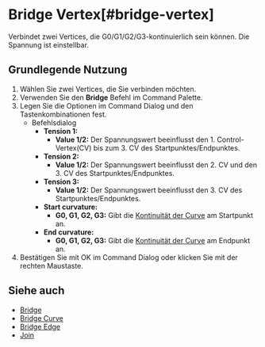 
# Bridge Vertex[#bridge-vertex]

<Reference shortcut="" command="Bridge Vertex" button="" />

Verbindet zwei Vertices, die G0/G1/G2/G3-kontinuierlich sein können. Die Spannung ist einstellbar.

## Grundlegende Nutzung

1. Wählen Sie zwei Vertices, die Sie verbinden möchten.
2. Verwenden Sie den **Bridge** Befehl im Command Palette.
3. Legen Sie die Optionen im Command Dialog und den Tastenkombinationen fest.
     - <Kst>Befehlsdialog</Kst>
          - **Tension 1:**
               - **Value 1/2:** Der Spannungswert beeinflusst den 1. Control-Vertex(CV) bis zum 3. CV des Startpunktes/Endpunktes.
          - **Tension 2:**
               - **Value 1/2:** Der Spannungswert beeinflusst den 2. CV und den 3. CV des Startpunktes/Endpunktes.
          - **Tension 3:**
               - **Value 1/2:** Der Spannungswert beeinflusst den 3. CV des Startpunktes/Endpunktes.
          - **Start curvature:**
               - **G0, G1, G2, G3:** Gibt die [Kontinuität der Curve](/cad-essentials/continuity-curve-and-surface) am Startpunkt an.
          -  **End curvature:**
               - **G0, G1, G2, G3:** Gibt die [Kontinuität der Curve](/cad-essentials/continuity-curve-and-surface) am Endpunkt an.
4. Bestätigen Sie mit OK im Command Dialog oder klicken Sie mit der rechten Maustaste.

<VideoPlayer fileName="bridge-vertex"/>

## Siehe auch
- [Bridge](bridge)
- [Bridge Curve](bridge-curve)
- [Bridge Edge](bridge-edge)
- [Join](join)